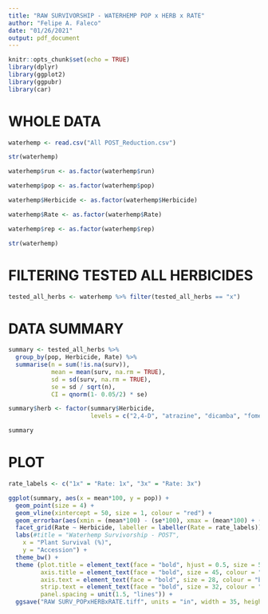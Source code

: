 ```yaml
---
title: "RAW SURVIVORSHIP - WATERHEMP POP x HERB x RATE"
author: "Felipe A. Faleco"
date: "01/26/2021"
output: pdf_document
---
```


```r

knitr::opts_chunk$set(echo = TRUE)
library(dplyr)
library(ggplot2)
library(ggpubr)
library(car)

```


# WHOLE DATA

```r

waterhemp <- read.csv("All POST_Reduction.csv")

str(waterhemp)

waterhemp$run <- as.factor(waterhemp$run)

waterhemp$pop <- as.factor(waterhemp$pop)

waterhemp$Herbicide <- as.factor(waterhemp$Herbicide)

waterhemp$Rate <- as.factor(waterhemp$Rate)

waterhemp$rep <- as.factor(waterhemp$rep)

str(waterhemp)

```


# FILTERING TESTED ALL HERBICIDES

```r

tested_all_herbs <- waterhemp %>% filter(tested_all_herbs == "x")

```




# DATA SUMMARY

```r

summary <- tested_all_herbs %>% 
  group_by(pop, Herbicide, Rate) %>% 
  summarise(n = sum(!is.na(surv)), 
            mean = mean(surv, na.rm = TRUE), 
            sd = sd(surv, na.rm = TRUE),
            se = sd / sqrt(n),
            CI = qnorm(1- 0.05/2) * se)

summary$herb <- factor(summary$Herbicide,
                       levels = c("2,4-D", "atrazine", "dicamba", "fomesafen", "glufosinate", "glyphosate", "imazethapyr", "mesotrione"))

summary

```



# PLOT

```r

rate_labels <- c("1x" = "Rate: 1x", "3x" = "Rate: 3x")

ggplot(summary, aes(x = mean*100, y = pop)) + 
  geom_point(size = 4) + 
  geom_vline(xintercept = 50, size = 1, colour = "red") +
  geom_errorbar(aes(xmin = (mean*100) - (se*100), xmax = (mean*100) + (se*100), width = 0.4)) + 
  facet_grid(Rate ~ Herbicide, labeller = labeller(Rate = rate_labels))  +
  labs(#title = "Waterhemp Survivorship - POST", 
    x = "Plant Survival (%)", 
    y = "Accession") + 
  theme_bw() + 
  theme (plot.title = element_text(face = "bold", hjust = 0.5, size = 50, colour = "darkgreen"), 
         axis.title = element_text(face = "bold", size = 45, colour = "darkgreen"), 
         axis.text = element_text(face = "bold", size = 28, colour = "black"),
         strip.text = element_text(face = "bold", size = 32, colour = "black"),
         panel.spacing = unit(1.5, "lines")) +
  ggsave("RAW SURV_POPxHERBxRATE.tiff", units = "in", width = 35, height = 22, dpi = 600, compression = "lzw")
  

```


